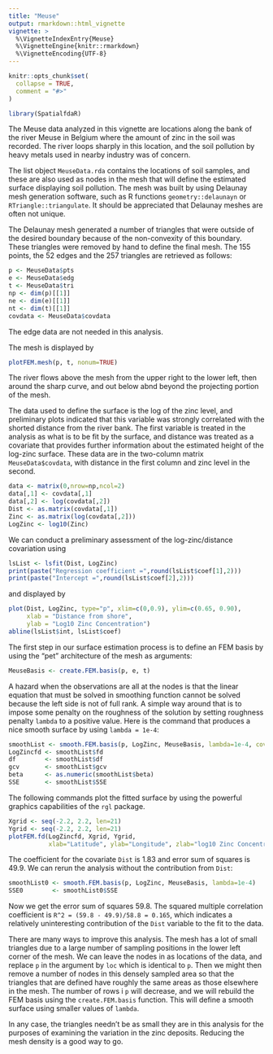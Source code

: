 ```yaml
---
title: "Meuse"
output: rmarkdown::html_vignette
vignette: >
  %\VignetteIndexEntry{Meuse}
  %\VignetteEngine{knitr::rmarkdown}
  %\VignetteEncoding{UTF-8}
---
```


```r
knitr::opts_chunk$set(
  collapse = TRUE,
  comment = "#>"
)
```

```r
library(SpatialfdaR)
```

The Meuse data analyzed in this vignette are locations along the bank of the river Meuse in Belgium 
where the amount of zinc in the soil was recorded.  The river loops sharply in this location, and 
the soil pollution by heavy metals used in nearby industry was of concern.  

The list object `MeuseData.rda` contains the locations of soil samples, and these are also used as 
nodes in the mesh that will define the estimated surface displaying soil pollution.  The mesh was built by using Delaunay mesh generation software, such as R functions `geometry::delaunayn` or `RTriangle::triangulate`.  It should be appreciated that Delaunay meshes are often not unique.  

The Delaunay mesh generated a number of triangles that were outside of the desired boundary because of the non-convexity of this boundary.  These triangles were removed by hand to define the final mesh.  The 155 points, the 52 edges and the 257 triangles are retrieved as follows:
```r
p <- MeuseData$pts
e <- MeuseData$edg
t <- MeuseData$tri
np <- dim(p)[[1]]
ne <- dim(e)[[1]]
nt <- dim(t)[[1]]
covdata <- MeuseData$covdata
```
The edge data are not needed in this analysis.

The mesh is displayed by 
```r
plotFEM.mesh(p, t, nonum=TRUE)
```
The river flows above the mesh from the upper right to the lower left, 
then around the sharp curve, and out below abnd beyond the projecting 
portion of the mesh.

The data used to define the surface is the log of the zinc level, and preliminary plots indicated that this variable was strongly correlated with the shorted distance from the river bank.  The first variable is treated in the analysis as what is to be fit by the surface, and distance was treated as a covariate that provides further information about the estimated height of the log-zinc surface.  These data are in the two-column matrix `MeuseData$covdata`, with distance in the first column and zinc level in the second.

```r
data <- matrix(0,nrow=np,ncol=2)
data[,1] <- covdata[,1]
data[,2] <- log(covdata[,2])
Dist <- as.matrix(covdata[,1])
Zinc <- as.matrix(log(covdata[,2]))
LogZinc <- log10(Zinc)
```

We can conduct a preliminary assessment of the log-zinc/distance covariation using

```r
lsList <- lsfit(Dist, LogZinc)
print(paste("Regression coefficient =",round(lsList$coef[1],2)))
print(paste("Intercept =",round(lsList$coef[2],2)))
```
and displayed by
```r
plot(Dist, LogZinc, type="p", xlim=c(0,0.9), ylim=c(0.65, 0.90),
     xlab = "Distance from shore",
     ylab = "Log10 Zinc Concentration")
abline(lsList$int, lsList$coef)
```

The first step in our surface estimation process is to define an FEM basis by 
using the "pet" architecture of the mesh as arguments: 
```r
MeuseBasis <- create.FEM.basis(p, e, t)
```

A hazard when the observations are all at the nodes is that the linear equation that must be solved in smoothing function \code{smooth.FEM.basis1} cannot be solved because the left side is not of full rank. A simple way around that is to impose some penalty on the roughness of the solution by setting roughness penalty `lambda` to a positive value.  Here is the command that produces a nice smooth surface by using `lambda = 1e-4`:
```r
smoothList <- smooth.FEM.basis(p, LogZinc, MeuseBasis, lambda=1e-4, covariates=Dist)
LogZincfd <- smoothList$fd
df        <- smoothList$df
gcv       <- smoothList$gcv
beta      <- as.numeric(smoothList$beta)
SSE       <- smoothList$SSE
```

The following commands plot the fitted surface by using the powerful graphics capabilities of the 
`rgl` package.

```r
Xgrid <- seq(-2.2, 2.2, len=21)
Ygrid <- seq(-2.2, 2.2, len=21)
plotFEM.fd(LogZincfd, Xgrid, Ygrid, 
           xlab="Latitude", ylab="Longitude", zlab="log10 Zinc Concentration")
```

The coefficient for the covariate `Dist` is 1.83 and error sum of squares is 49.9.  We 
can rerun the analysis without the contribution from `Dist`:

```r
smoothList0 <- smooth.FEM.basis(p, LogZinc, MeuseBasis, lambda=1e-4)
SSE0        <- smoothList0$SSE
```

Now we get the error sum of squares 59.8.  The squared multiple correlation coefficient is 
`R^2 = (59.8 - 49.9)/58.8 = 0.165`, which indicates a relatively uninteresting contribution of the `Dist` variable to the fit to the data.  

There are many ways to improve this analysis.  The mesh has a lot of small triangles due to a large number of sampling positions in the lower left corner of the mesh.  We can leave the nodes in as locations of the data, and replace `p` in the argument by `loc` which is identical to `p`.  Then we might then remove a number of nodes in this densely sampled area so that the triangles that are defined have roughly the same areas as those elsewhere in the mesh.  The number of rows i `p` will decrease, and we will rebuild the FEM basis using the `create.FEM.basis` function.  This will define a smooth surface using smaller values of `lambda`.  

In any case, the triangles needn't be as small they are in this analysis for the purposes of examining the variation in the zinc deposits.  Reducing the mesh density is a good way to go. 